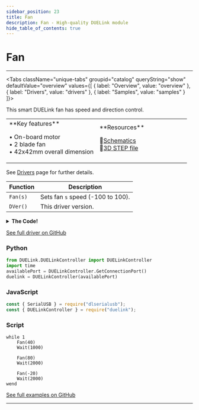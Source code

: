```yaml
---
sidebar_position: 23
title: Fan
description: Fan - High-quality DUELink module
hide_table_of_contents: true
---
```



# Fan

<ImageSection 
  product="acfan-b"
  tagline="Fan Motor Module"
/>

---

<Tabs className="unique-tabs" groupid="catalog" queryString="show" defaultValue="overview"
  values={[
    {
        label: "Overview",
        value: "overview"
    },
    {
        label: "Drivers",
        value: "drivers"
    },
    {
        label: "Samples",
        value: "samples"
    }
]}>

<TabItem value="overview">

This smart DUELink fan has speed and direction control.

<table><td width='50%'>
**Key features**

• On-board motor<br/>
• 2 blade fan<br/>
• 42x42mm overall dimension<br/>

</td><td width='50%'>
**Resources**
 
📄[Schematics](/sch/gdl-acfan-b.pdf)<br/>
🔩[3D STEP file](/3d/gdl-acfan-b.step)<br/>
</td></table>

</TabItem>

<TabItem value="drivers">

See [Drivers](/docs/engine/drivers) page for further details.

| Function | Description |
|----------|-------------|
| `Fan(s)` | Sets fan `s` speed (-100 to 100). |
| `DVer()` | This driver version. |
<details>
<summary><strong>The Code!</strong></summary>

**Fan Driver**

```text
##### Fan Driver #####

fn DVer()
    return 1.0
fend

fn Fan(s)
    if s >100
        s=100
    end
    if s <-100
        s=-100
    end
    
    if s<0
        s=s*-1
        PWrite(3,s/100)
        DWrite(4,0)
    else
        PWrite(4,s/100)
        DWrite(3,0)
    end
fend

#########################
```

</details>

[See full driver on GitHub](https://github.com/ghi-electronics/duelink-website/tree/main/static/code/drivers)

</TabItem>

<TabItem value="samples">

### Python

```python
from DUELink.DUELinkController import DUELinkController
import time
availablePort = DUELinkController.GetConnectionPort()
duelink = DUELinkController(availablePort)
```

### JavaScript

```javascript
const { SerialUSB } = require("dlserialusb");
const { DUELinkController } = require("duelink");
```

### Script

```text
while 1
    Fan(40)
    Wait(1000)

    Fan(80)
    Wait(2000)

    Fan(-20)
    Wait(2000)
wend

```

[See full examples on GitHub](https://github.com/ghi-electronics/duelink-website/tree/main/static/code/samples)

</TabItem>

</Tabs>

---

<OrderSection
    product="DUELink Fan"
    partnumber="GDL-ACFAN-B"
    price="$0.00"
/>
